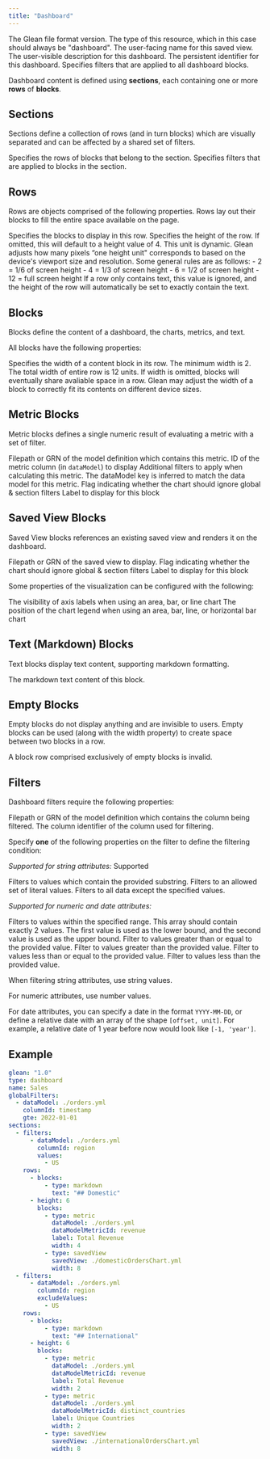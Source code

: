 ```yaml
---
title: "Dashboard"
---
```


<ParamField path="glean" type="1.0">
  The Glean file format version.
</ParamField>
<ParamField path="type" type="dashboard">
  The type of this resource, which in this case should always be "dashboard".
</ParamField>
<ParamField path="name" type="string">
  The user-facing name for this saved view.
</ParamField>
<ParamField path="description" type="string">
  The user-visible description for this dashboard.
</ParamField>
<ParamField path="grn" type="string">
  The persistent identifier for this dashboard.
</ParamField>
<ParamField path="globalFilters" type="array<Filter>">
  Specifies filters that are applied to all dashboard blocks.
</ParamField>

Dashboard content is defined using **sections**, each containing one or more
**rows** of **blocks**.

## Sections

Sections define a collection of rows (and in turn blocks) which are visually
separated and can be affected by a shared set of filters.

<ParamField path="rows" type="array<Row>">
  Specifies the rows of blocks that belong to the section.
</ParamField>
<ParamField path="filters" type="array<Filter>">
  Specifies filters that are applied to blocks in the section.
</ParamField>

## Rows

Rows are objects comprised of the following properties. Rows lay out their
blocks to fill the entire space available on the page.

<ParamField path="blocks" type="array<Block>">
  Specifies the blocks to display in this row.
</ParamField>
<ParamField path="height" type="number">
  Specifies the height of the row. If omitted, this will default to a height
  value of 4. This unit is dynamic. Glean adjusts how many pixels “one height
  unit" corresponds to based on the device's viewport size and resolution. Some
  general rules are as follows: - 2 = 1/6 of screen height - 4 = 1/3 of screen
  height - 6 = 1/2 of screen height - 12 = full screen height If a row only
  contains text, this value is ignored, and the height of the row will
  automatically be set to exactly contain the text.
</ParamField>

## Blocks

Blocks define the content of a dashboard, the charts, metrics, and text.

All blocks have the following properties:

<ParamField path="type" type="varies"></ParamField>
<ParamField path="width" type="number">
  Specifies the width of a content block in its row. The minimum width is 2. The
  total width of entire row is 12 units. If width is omitted, blocks will
  eventually share avaliable space in a row. Glean may adjust the width of a
  block to correctly fit its contents on different device sizes.
</ParamField>

## Metric Blocks

Metric blocks defines a single numeric result of evaluating a metric with a set
of filter.

<ParamField path="type" type="metric"></ParamField>
<ParamField path="dataModel" type="string">
  Filepath or GRN of the model definition which contains this metric.
</ParamField>
<ParamField path="dataModelMetricId" type="string">
  ID of the metric column (in `dataModel`) to display
</ParamField>
<ParamField path="filters" type="array<Filter>">
  Additional filters to apply when calculating this metric. The dataModel key is
  inferred to match the data model for this metric.
</ParamField>
<ParamField path="ignoreDashboardFilters" type="boolean">
  Flag indicating whether the chart should ignore global & section filters
</ParamField>
<ParamField path="label" type="string">
  Label to display for this block
</ParamField>

## Saved View Blocks

Saved View blocks references an existing saved view and renders it on the
dashboard.

<ParamField path="type" type="savedView"></ParamField>
<ParamField path="savedView" type="string">
  Filepath or GRN of the saved view to display.
</ParamField>
<ParamField path="ignoreDashboardFilters" type="boolean">
  Flag indicating whether the chart should ignore global & section filters
</ParamField>
<ParamField path="label" type="string">
  Label to display for this block
</ParamField>

Some properties of the visualization can be configured with the following:

<ParamField path="axisLabels" type="hide| inherit| show">
  The visibility of axis labels when using an area, bar, or line chart
</ParamField>
<ParamField
  path="legendPosition"
  type="bottom| inherit| left| none| right| top"
>
  The position of the chart legend when using an area, bar, line, or horizontal
  bar chart
</ParamField>

## Text (Markdown) Blocks

Text blocks display text content, supporting markdown formatting.

<ParamField path="type" type="markdown"></ParamField>
<ParamField path="text" type="string">
  The markdown text content of this block.
</ParamField>

## Empty Blocks

Empty blocks do not display anything and are invisible to users. Empty blocks
can be used (along with the width property) to create space between two blocks
in a row.

A block row comprised exclusively of empty blocks is invalid.

<ParamField path="type" type="empty"></ParamField>

## Filters

Dashboard filters require the following properties:

<ParamField path="dataModel" type="string">
  Filepath or GRN of the model definition which contains the column being
  filtered.
</ParamField>
<ParamField path="columnId" type="string">
  The column identifier of the column used for filtering.
</ParamField>

Specify **one** of the following properties on the filter to define the
filtering condition:

_Supported for string attributes:_ Supported

<ParamField path="contains" type="string">
  Filters to values which contain the provided substring.
</ParamField>
<ParamField path="values" type="array<string>">
  Filters to an allowed set of literal values.
</ParamField>
<ParamField path="contains" type="array<string>">
  Filters to all data except the specified values.
</ParamField>

_Supported for numeric and date attributes:_

<ParamField path="range" type="array<*>">
  Filters to values within the specified range. This array should contain
  exactly 2 values. The first value is used as the lower bound, and the second
  value is used as the upper bound.
</ParamField>
<ParamField path="gte" type="*">
  Filter to values greater than or equal to the provided value.
</ParamField>
<ParamField path="gt" type="*">
  Filter to values greater than the provided value.
</ParamField>
<ParamField path="lte" type="*">
  Filter to values less than or equal to the provided value.
</ParamField>
<ParamField path="lt" type="*">
  Filter to values less than the provided value.
</ParamField>

When filtering string attributes, use string values.

For numeric attributes, use number values.

For date attributes, you can specify a date in the format `YYYY-MM-DD`, or
define a relative date with an array of the shape `[offset, unit]`. For example,
a relative date of 1 year before now would look like `[-1, 'year']`.

## Example

```yaml
glean: "1.0"
type: dashboard
name: Sales
globalFilters:
  - dataModel: ./orders.yml
    columnId: timestamp
    gte: 2022-01-01
sections:
  - filters:
      - dataModel: ./orders.yml
        columnId: region
        values:
          - US
    rows:
      - blocks:
          - type: markdown
            text: "## Domestic"
      - height: 6
        blocks:
          - type: metric
            dataModel: ./orders.yml
            dataModelMetricId: revenue
            label: Total Revenue
            width: 4
          - type: savedView
            savedView: ./domesticOrdersChart.yml
            width: 8
  - filters:
      - dataModel: ./orders.yml
        columnId: region
        excludeValues:
          - US
    rows:
      - blocks:
          - type: markdown
            text: "## International"
      - height: 6
        blocks:
          - type: metric
            dataModel: ./orders.yml
            dataModelMetricId: revenue
            label: Total Revenue
            width: 2
          - type: metric
            dataModel: ./orders.yml
            dataModelMetricId: distinct_countries
            label: Unique Countries
            width: 2
          - type: savedView
            savedView: ./internationalOrdersChart.yml
            width: 8
```
